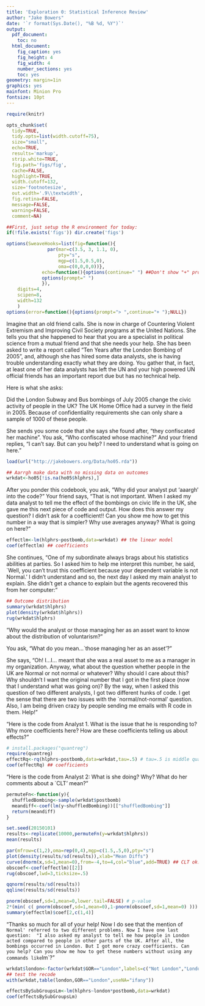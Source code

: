```yaml
---
title: 'Exploration 0: Statistical Inference Review'
author: "Jake Bowers"
date: '`r format(Sys.Date(), "%B %d, %Y")`'
output:
  pdf_document:
    toc: no
  html_document:
    fig_caption: yes
    fig_height: 4
    fig_width: 4
    number_sections: yes
    toc: yes
geometry: margin=1in
graphics: yes
mainfont: Minion Pro
fontsize: 10pt
---
```


```r
require(knitr)

opts_chunk$set(
  tidy=TRUE,
  tidy.opts=list(width.cutoff=75),
  size="small",
  echo=TRUE,
  results='markup',
  strip.white=TRUE,
  fig.path='figs/fig',
  cache=FALSE,
  highlight=TRUE,
  width.cutoff=132, 
  size='footnotesize',
  out.width='.9\\textwidth',
  fig.retina=FALSE,
  message=FALSE,
  warning=FALSE,
  comment=NA)
```

```r
##First, just setup the R environment for today:
if(!file.exists('figs')) dir.create('figs')

options(SweaveHooks=list(fig=function(){
			   par(mar=c(3.5, 3, 1.1, 0),
			       pty="s",
			       mgp=c(1.5,0.5,0),
			       oma=c(0,0,0,0))},
			 echo=function(){options(continue=" ") ##Don't show "+" prompts,
			 options(prompt=" ")
			 }),
	digits=4,
	scipen=8,
	width=132
	)
options(error=function(){options(prompt="> ",continue="+ ");NULL})
```

Imagine that an old friend calls. She is now in charge of Countering Violent
Extremism and Improving Civil Society programs at the United Nations. She
tells you that she happened to hear that you are a specialist in political
science from a mutual friend and that she needs your help. She has been asked
to write a report called "Ten Years after the London Bombing of 2005", and,
although she has hired some data analysts, she is having trouble understanding
exactly what they are doing. You gather that, in fact, at least one of her
data analysts has left the UN and your high powered UN official friends has an
important report due but has no technical help.

Here is what she asks:

Did the London Subway and Bus bombings of July 2005 change the civic
activity of people in the UK? The UK Home Office had a survey in the field
in 2005. Because of confidentiality requirements she can only share a sample
of 1000 of these people.

She sends you some code that she says she found after, "they confiscated her
machine". You ask, "Who confiscated whose machine?" And your friend replies,
"I can't say. But can you help? I need to understand what is going on here."


```r
load(url("http://jakebowers.org/Data/ho05.rda"))
```

\begin{small}
\begin{verbatim}
  ### CODEBOOK
  postbomb: 1=interviewed after the bombing, 0=interviewed before the bombing

  grphrs: 6.1.1 Which of the following groups, clubs or organisations
    have you been involved with during the last 12 months? That's anything
    you've taken part in, supported, or that you've helped in any way, either
    on your own or with others. Please exclude giving money and anything that
    was a requirement of your job.

    6.1.2 In the last 12 months have you given unpaid help to any groups, clubs or
    organisations in any of the following ways?

    6.1.5 Approximately how many hours have you spent helping this/these group(s),
    club(s) or organisation(s) in the past 4 weeks?

  infhrs: In the last 12 months have you done any of the following things,
    unpaid, for someone who was not a relative?

    This is any unpaid help you, as an individual, may have given to other people,
    that is apart from any help given through a group, club or organisation. This
    could be help for a friend, neighbour or someone else but not a relative.

    6.4.4 Now just thinking about the past 4 weeks. Approximately how many hours
    have you spent doing this kind of thing/these kind of things in the past 4
    weeks?

  hlphrs: grphrs+infhrs
\end{verbatim}
\end{small}


```r
## Aarrgh make data with no missing data on outcomes
wrkdat<-ho05[!is.na(ho05$hlphrs),]
```

After you ponder this codebook, you ask, "Why did your analyst put 'aaargh'
into the code?" Your friend says, "That is not important. When I asked my data
analyst to tell me the effect of the bombings on civic life in the UK, she
gave me this next piece of code and output. How does this answer my question? I didn't ask for a
coefficient!! Can you show me how to get this number in a way that is simpler?
Why use averages anyway? What is going on here?"

```r
effectlm<-lm(hlphrs~postbomb,data=wrkdat) ## the linear model
coef(effectlm) ## coefficients
```

She continues, "One of my subordinate always brags about his statistics
abilities at parties. So I asked him to help me interpret
this number, he said, `Well, you can't trust this coefficient because your
dependent variable is not Normal.' I didn't understand and so, the next day I
asked my main analyst to explain. She didn't get a chance to explain but the
agents recovered this from her computer:"


```r
## Outcome distribution
summary(wrkdat$hlphrs)
plot(density(wrkdat$hlphrs))
rug(wrkdat$hlphrs)
```

"Why would the analyst or those managing her as an asset want to know about
the distribution of voluntarism?"

You ask, "What do you mean...`those managing her as an asset'?"

She says, "Oh! I...I... meant that she was a real asset to me as a manager in
my organization. Anyway, what about the question whether people in the UK are
Normal or not normal or whatever? Why should I care about this? Why shouldn't
I want the original number that I got in the first place (now that I
understand what was going on)? By the way, when I asked this question of two
different analysts, I got two different hunks of code. I get the sense that
there are two issues with the `normal/not-normal' question. Also, I am being
driven crazy by people sending me emails with R code in them. Help!"

"Here is the code from Analyst 1. What is the issue that he is responding to?
Why more coefficients here? How are these coefficients telling us about
effects?"

```r
# install.packages("quantreg")
require(quantreg)
effectRq<-rq(hlphrs~postbomb,data=wrkdat,tau=.5) # tau=.5 is middle quantile
coef(effectRq) ## coefficients
```

"Here is the code from Analyst 2: What is she doing? Why? What do her comments
about a `CLT' mean?"

```r
permuteFn<-function(y){
  shuffledBombing<-sample(wrkdat$postbomb)
  meandiff<-coef(lm(y~shuffledBombing))[["shuffledBombing"]]
  return(meandiff)
}
```

```r
set.seed(20150101)
results<-replicate(10000,permuteFn(y=wrkdat$hlphrs))
mean(results)

```

```r
par(mfrow=c(1,2),oma=rep(0,4),mgp=c(1.5,.5,0),pty="s")
plot(density(results/sd(results)),xlab="Mean Diffs")
curve(dnorm(x,sd=1,mean=0),from=-4,to=4,col="blue",add=TRUE) ## CLT ok.
obscoef<-coef(effectlm)[[2]]
rug(obscoef,lwd=3,ticksize=.5)

qqnorm(results/sd(results))
qqline(results/sd(results))
```

```r
pnorm(obscoef,sd=1,mean=0,lower.tail=FALSE) # p-value
2*(min( c( pnorm(obscoef,sd=1,mean=0),1-pnorm(obscoef,sd=1,mean=0) )))
summary(effectlm)$coef[2,c(1,4)]

```

"Thanks so much for all of your help! Now I do see that the mention of
`Normal' referred to two different problems. Now I have one last question:  "I
also asked my analyst to tell me how people in London acted compared to people
in other parts of the UK. After all, the bombings occurred in London. But I
got more crazy coefficients. Can you help? Can you show me how to get these
numbers without using any commands like `lm`?"

```r
wrkdat$london<-factor(wrkdat$GOR=="London",labels=c("Not London","London"))
## test the recode
with(wrkdat,table(london,GOR=="London",useNA="ifany"))

effectsBySubGroupsLm<-lm(hlphrs~london*postbomb,data=wrkdat)
coef(effectsBySubGroupsLm)
```


